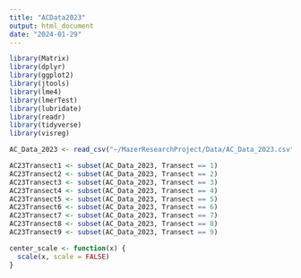 ```yaml
---
title: "ACData2023"
output: html_document
date: "2024-01-29"
---
```

```r

library(Matrix)
library(dplyr)
library(ggplot2)
library(jtools)
library(lme4)
library(lmerTest)
library(lubridate)
library(readr)
library(tidyverse)
library(visreg)

AC_Data_2023 <- read_csv("~/MazerResearchProject/Data/AC_Data_2023.csv")
```
```r
AC23Transect1 <- subset(AC_Data_2023, Transect == 1)
AC23Transect2 <- subset(AC_Data_2023, Transect == 2)
AC23Transect3 <- subset(AC_Data_2023, Transect == 3)
AC23Transect4 <- subset(AC_Data_2023, Transect == 4)
AC23Transect5 <- subset(AC_Data_2023, Transect == 5)
AC23Transect6 <- subset(AC_Data_2023, Transect == 6)
AC23Transect7 <- subset(AC_Data_2023, Transect == 7)
AC23Transect8 <- subset(AC_Data_2023, Transect == 8)
AC23Transect9 <- subset(AC_Data_2023, Transect == 9)

center_scale <- function(x) {
  scale(x, scale = FALSE)
}
```

